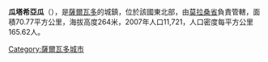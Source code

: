 '''瓜塔希亞瓜'''（{{lang-es|Guatajiagua}}），是[[薩爾瓦多|薩爾瓦多]]的城鎮，位於該國東北部，由[[莫拉桑省|莫拉桑省]]負責管轄，面積70.77平方公里，海拔高度264米，2007年人口11,721，人口密度每平方公里165.62人。

{{coord|13|40|N|88|12|W|display=title|region:SV_type:city_source:GNS-enwiki}}

{{ElSalvador-geo-stub}}
[[Category:薩爾瓦多城市|Category:薩爾瓦多城市]]